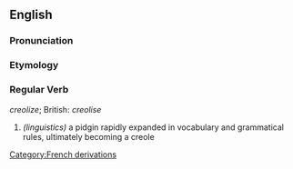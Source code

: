==English==

===Pronunciation===
{{substub}}

===Etymology===
{{etystub}}

===Regular Verb===
''creolize''; British: ''creolise''

# ''(linguistics)'' a pidgin rapidly expanded in vocabulary and grammatical rules, ultimately becoming a creole

[[Category:French derivations]]